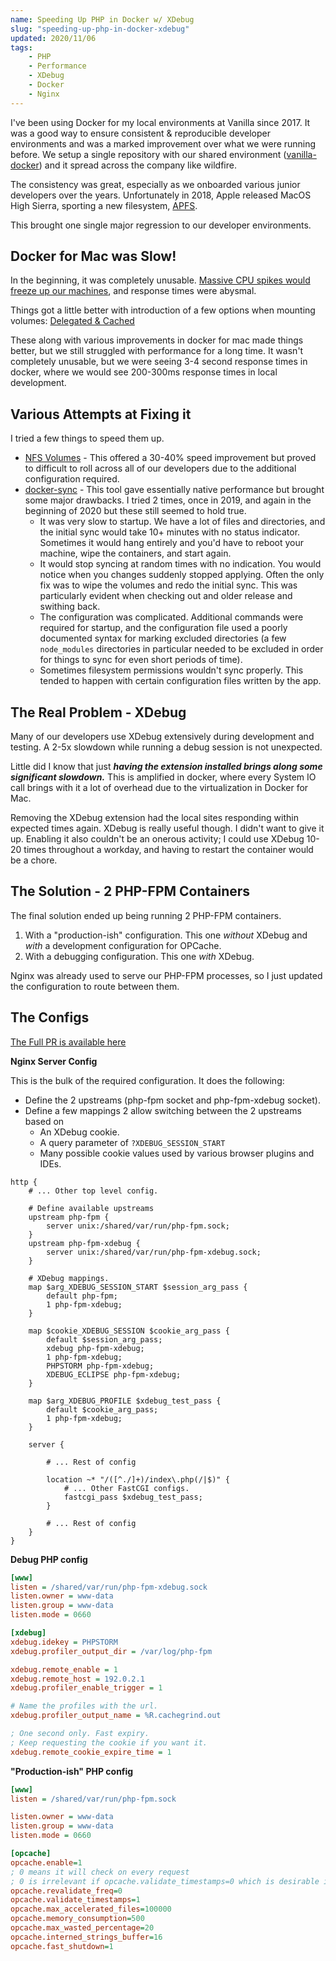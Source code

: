 ```yaml
---
name: Speeding Up PHP in Docker w/ XDebug
slug: "speeding-up-php-in-docker-xdebug"
updated: 2020/11/06
tags:
    - PHP
    - Performance
    - XDebug
    - Docker
    - Nginx
---
```


I've been using Docker for my local environments at Vanilla since 2017.
It was a good way to ensure consistent & reproducible developer environments
and was a marked improvement over what we were running before. We setup a single repository
with our shared environment ([vanilla-docker](https://github.com/vanilla/vanilla-docker)) and
it spread across the company like wildfire.

The consistency was great, especially as we onboarded various junior developers over the years.
Unfortunately in 2018, Apple released MacOS High Sierra, sporting a new filesystem, [APFS](https://en.wikipedia.org/wiki/Apple_File_System).

This brought one single major regression to our developer environments.

## Docker for Mac was Slow!

In the beginning, it was completely unusable.
[Massive CPU spikes would freeze up our machines](https://github.com/docker/for-mac/issues/2582), and response times were abysmal.

Things got a little better with introduction of a few options when mounting volumes: [Delegated & Cached](https://tkacz.pro/docker-volumes-cached-vs-delegated/)

These along with various improvements in docker for mac made things better,
but we still struggled with performance for a long time.
It wasn't completely unusable, but we were seeing 3-4 second response times in docker,
where we would see 200-300ms response times in local development.

## Various Attempts at Fixing it

I tried a few things to speed them up.

-   [NFS Volumes](https://www.jeffgeerling.com/blog/2020/revisiting-docker-macs-performance-nfs-volumes) - This offered a 30-40% speed improvement but proved to difficult to roll across all of our developers due to the additional configuration required.
-   [docker-sync](https://docker-sync.readthedocs.io/en/latest/) - This tool gave essentially native performance but brought some major drawbacks. I tried 2 times, once in 2019, and again in the beginning of 2020 but these still seemed to hold true.
    -   It was very slow to startup. We have a lot of files and directories, and the initial sync would take 10+ minutes with no status indicator. Sometimes it would hang entirely and you'd have to reboot your machine, wipe the containers, and start again.
    -   It would stop syncing at random times with no indication. You would notice when you changes suddenly stopped applying. Often the only fix was to wipe the volumes and redo the initial sync. This was particularly evident when checking out and older release and swithing back.
    -   The configuration was complicated. Additional commands were required for startup, and the configuration file used a poorly documented syntax for marking excluded directories (a few `node_modules` directories in particular needed to be excluded in order for things to sync for even short periods of time).
    -   Sometimes filesystem permissions wouldn't sync properly. This tended to happen with certain configuration files written by the app.

## The Real Problem - XDebug

Many of our developers use XDebug extensively during development and testing.
A 2-5x slowdown while running a debug session is not unexpected.

Little did I know that just **_having the extension installed brings along some significant slowdown._**
This is amplified in docker, where every System IO call brings with it a lot of overhead due to the virtualization in Docker for Mac.

Removing the XDebug extension had the local sites responding within expected times again.
XDebug is really useful though. I didn't want to give it up. Enabling it also couldn't be an onerous activity; I could use XDebug 10-20 times throughout a workday, and having to restart the container would be a chore.

## The Solution - 2 PHP-FPM Containers

The final solution ended up being running 2 PHP-FPM containers.

1. With a "production-ish" configuration. This one _without_ XDebug and _with_ a development configuration for OPCache.
2. With a debugging configuration. This one _with_ XDebug.

Nginx was already used to serve our PHP-FPM processes, so I just updated the configuration to route between them.

## The Configs

[The Full PR is available here](https://github.com/vanilla/vanilla-docker/pull/90)

**Nginx Server Config**

This is the bulk of the required configuration. It does the following:

-   Define the 2 upstreams (php-fpm socket and php-fpm-xdebug socket).
-   Define a few mappings 2 allow switching between the 2 upstreams based on
    -   An XDebug cookie.
    -   A query parameter of `?XDEBUG_SESSION_START`
    -   Many possible cookie values used by various browser plugins and IDEs.

```nginx
http {
    # ... Other top level config.

    # Define available upstreams
    upstream php-fpm {
        server unix:/shared/var/run/php-fpm.sock;
    }
    upstream php-fpm-xdebug {
        server unix:/shared/var/run/php-fpm-xdebug.sock;
    }

    # XDebug mappings.
    map $arg_XDEBUG_SESSION_START $session_arg_pass {
        default php-fpm;
        1 php-fpm-xdebug;
    }

    map $cookie_XDEBUG_SESSION $cookie_arg_pass {
        default $session_arg_pass;
        xdebug php-fpm-xdebug;
        1 php-fpm-xdebug;
        PHPSTORM php-fpm-xdebug;
        XDEBUG_ECLIPSE php-fpm-xdebug;
    }

    map $arg_XDEBUG_PROFILE $xdebug_test_pass {
        default $cookie_arg_pass;
        1 php-fpm-xdebug;
    }

    server {

        # ... Rest of config

        location ~* "/([^./]+)/index\.php(/|$)" {
            # ... Other FastCGI configs.
            fastcgi_pass $xdebug_test_pass;
        }

        # ... Rest of config
    }
}
```

**Debug PHP config**

```ini
[www]
listen = /shared/var/run/php-fpm-xdebug.sock
listen.owner = www-data
listen.group = www-data
listen.mode = 0660

[xdebug]
xdebug.idekey = PHPSTORM
xdebug.profiler_output_dir = /var/log/php-fpm

xdebug.remote_enable = 1
xdebug.remote_host = 192.0.2.1
xdebug.profiler_enable_trigger = 1

# Name the profiles with the url.
xdebug.profiler_output_name = %R.cachegrind.out

; One second only. Fast expiry.
; Keep requesting the cookie if you want it.
xdebug.remote_cookie_expire_time = 1
```

**"Production-ish" PHP config**

```ini
[www]
listen = /shared/var/run/php-fpm.sock

listen.owner = www-data
listen.group = www-data
listen.mode = 0660

[opcache]
opcache.enable=1
; 0 means it will check on every request
; 0 is irrelevant if opcache.validate_timestamps=0 which is desirable in production
opcache.revalidate_freq=0
opcache.validate_timestamps=1
opcache.max_accelerated_files=100000
opcache.memory_consumption=500
opcache.max_wasted_percentage=20
opcache.interned_strings_buffer=16
opcache.fast_shutdown=1
```
